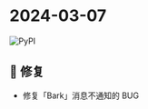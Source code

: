 # 2024-03-07

![PyPI](https://img.shields.io/badge/Pypi-v24.3.7-brightgreen)

## 🐛 修复

- 修复「Bark」消息不通知的 BUG
